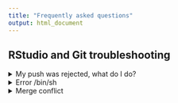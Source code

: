 ```yaml
---
title: "Frequently asked questions"
output: html_document
---
```



<!-- - [My push was rejected, what do I do?](#my-push-was-rejected-what-do-i-do) -->
<!-- - [Error: `/bin/sh: 1`?](#error-bin-sh) -->
<!-- - [Merge Conflict](#merge-conflict) -->

<!-- --- -->

## RStudio and Git troubleshooting

<details><summary>My push was rejected, what do I do?</summary>
<p>

<h2>My push was rejected, what do I do?</h2>

This question is relevant if you received an error message like the one below:

![](img/pushRejected.png)

**Solution**: Git Pull. In the upper right box of RStudio select "Git" and then click the "Git Pull arrow" as seen in the red box below.

![](img/GitPull.png)

Now you should be able to push.

**Why did this error occur?** 

This error occurs when the repository is changed *remotely*. In other words, the GitHub repostiory contains content that you do not have on your local file system. For example, if you go to the repository and change the README file and commit your changes, you will receive this error and need to *pull* the remote changes before you can *push* your local changes again.


</p>
</details>


<details><summary>Error /bin/sh</summary>
<p>

<h2>Error /bin/sh</h2>

This question is relevant if you received an error message like the one below:

![](img/r-shebang.png)

**Solution: **

Change the top of the code chunk to: `{r county-most-nativeam}`. Notice the space between `r` and the chunk-name.

**Why did this error occur?**

Code chunks in RStudio need to be explicitly told what language of code to run. In other programming contexts this information is sometimes referred to as a "shebang". This is why code chunks begin with `{r chunk-name}`. It is important for there to be a space after the `r`. If the chunk deviates from this format, you may encounter `/bin/sh : 1` error.

</p>
</details>

<details><summary>Merge conflict</summary>
<p>
<h2>Merge Conflict</h2>

This question is relevant if you received the following error when you tried to push:

![](img/mc1.png)

Next, you git pull (the down arrow in the upper right) and receive the following error: "Automatic merge failed"

![](img/mc2.png)
When you look at your `.Rmd`, the following lines show up:

```
<<<<<<<< (HEAD)

# YOUR CODE
============
# REMOTE CHANGES TO CODE

>>>>>>>>>> Commit Hash
```

like in the image below.

![](img/mc3.png)

The solution is:

- fix the `.Rmd` to look like you want it to
- Go to the terminal tab in the bottom right and type `git commit -m "merge fixed"` and press enter
- Push as normal pressing the arrow in the upper right

See the picture below for details.

![](img/mc-fix.png)

</p>
</details>

<!--
## Course logistics

<details><summary>How do regrade requests work?</summary>
<p>

<h2>How do regrade requests work?</h2>
- After grades are released, there's a 48 hour period before regrade requests open up. This is to ensure people check the solutions on sakai / think about their regrade request before just auto posting a regrade request when points are taken off.
- Regrade requests serve the purpose of:
   - finding errors in grading, e.g. you have the correct answer but were incorrectly deducted points
   - explaining you found the correct answer (possibly using unconventional methods)

- Regrade requests are not for:
  - challenging the fairness of a question, please submit those comments directly to me via email and I'll follow-up
- After a regrade request is submitted, the problem goes back to the TA that graded the question. If they are confused and forward the question to me OR if you are unsatisfied with the response from a regrade request and send a message, I will regrade the whole problem personally (and this may result in gain or loss of points)
</p>
</details>

<details><summary>How do I receive maximum workflow points? Re: What are tidyverse style guidelines?</summary>
<p>

<h2>How do I receive maximum workflow points? Re: What are tidyverse style guidelines?</h2>

Checklist:

0. Are all pages appropriately linked on Gradescope?

1. Is your name (and your team's name) on your document?
2. Did you commit >3 times? (Check your repo on GitHub)
3. Did every team member commit? (Also check on GitHub)
4. Is every code chunk named?

For tidyverse style guidelines: 

5. Are you under the 80 character code limit? (You shouldn't have to scroll to see all your code).
6. pipes `%>%` and ggplot layers `+` should be followed by a new line

[Click here](https://style.tidyverse.org/) for a full list of tidyverse style guidelines.

</p>
</details>
-->